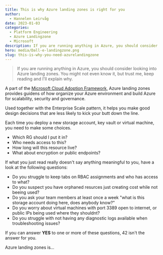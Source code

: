 ```yaml
---
title: This is why Azure landing zones is right for you
author:
  - Hannelen Leirvåg
date: 2023-01-03
categories:
  - Platform Engineering
  - Azure Landingzone
  - Microsoft
description: If you are running anything in Azure, you should consider looking into Azure landing zones. You might not even know it, but trust me, keep reading and I'll explain why.
hero: media/Dall-e-landingzone.png
slug: this-is-why-you-need-azurelandingzone
---
```


> If you are running anything in Azure, you should consider looking into Azure landing zones.
You might not even know it, but trust me, keep reading and I'll explain why.

A part of the [Microsoft Cloud Adoption Framework](https://learn.microsoft.com/en-us/azure/cloud-adoption-framework/), Azure landing zones provides guidens of how organize your Azure environment and build Azure for scalability, security and governance.

Used together with the Enterprise Scale pattern, it helps you make good design decisions that are less likely to kick your butt down the line.

Each time you deploy a new storage account, key vault or virtual machine, you need to make some choices.

- Which RG should I put it in?
- Who needs access to this?
- How long will this resource live?
- What about encryption or public endpoints?

If what you just read really doesn't say anything meaningful to you, have a look at the following questions:

- Do you struggle to keep tabs on RBAC assignments and who has access to what?
- Do you suspect you have orphaned resurces just creating cost while not beeing used?
- Do you ask your team members at least once a week "what is this storage account doing here, does anybody know?"
- Do you worry about virtual machines with port 3389 open to internet, or public IPs being used where they shouldnt?
- Do you struggle with not having any diagnostic logs available when troubleshooting issues?

If you can answer **YES** to one or more of these questions, 42 isn't the answer for you.

Azure landing zones is...